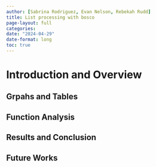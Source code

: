 ```yaml
---
author: [Sabrina Rodriguez, Evan Nelson, Rebekah Rudd]
title: List processing with bosco
page-layout: full
categories:
date: "2024-04-29"
date-format: long
toc: true
---
```


# Introduction and Overview

## Grpahs and Tables

## Function Analysis

## Results and Conclusion

## Future Works